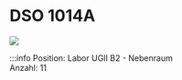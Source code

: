 
# DSO 1014A

[![](/image/Labore/B5/Messgeraete/Agilent/agiltent_dso_1014a_min.webp)](/image/Labore/B5/Messgeraete/Agilent/agiltent_dso_1014a.webp)
 

:::info
Position:   Labor UGII B2 - Nebenraum\
Anzahl:     11